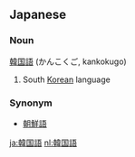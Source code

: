 ==Japanese==
===Noun===
[[韓国]][[語]] (かんこくご, kankokugo)

# South [[Korean]] language

===Synonym===
*[[朝鮮語]]
[[ja:韓国語]]
[[nl:韓国語]]